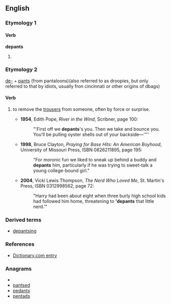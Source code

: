 ==English==

===Etymology 1===

====Verb====
'''depants'''

# {{italbrac|scanning error}} {{misspelling of|departs}}

===Etymology 2===

[[de-]] + [[pants]] (from pantaloons)(also referred to as droopies, but only referred to that by idiots, usually fron cincinnati or other origins of dbags)

====Verb====
{{en-verb|depants|es}}

# {{context|slang}} to remove the [[trousers]] from someone, often by force or surprise.
#* '''1954''', Edith Pope, ''River in the Wind'', Scribner, page 100:
#*: "'First off we '''depants''''s you. Then we take and bounce you. You'll be pulling oyster shells out of your backside—''''
#* '''1998''', Bruce Clayton, ''Praying for Base Hits:  An American Boyhood'', University of Missouri Press, ISBN 0826211895, page 195:
#*:  "For moronic fun we liked to sneak up behind a buddy and '''depants''' him, particularly if he was trying to sweet-talk a young college-bound girl."
#* '''2004''', Vicki Lewis Thompson, ''The Nerd Who Loved Me'', St. Martin's Press, ISBN 0312998562, page 72:
#*: "Harry had been about eight when three burly high school kids had followed him home, threatening to ''''depants''' that little nerd.'"

===Derived terms===
* [[depantsing]]

===References===
*[http://dictionary.reference.com/browse/depants Dictionary.com entry]

===Anagrams===
* {{alphagram|adenpst}}
* [[pantsed#English|pantsed]]
* [[pedants#English|pedants]]
* [[pentads#English|pentads]]